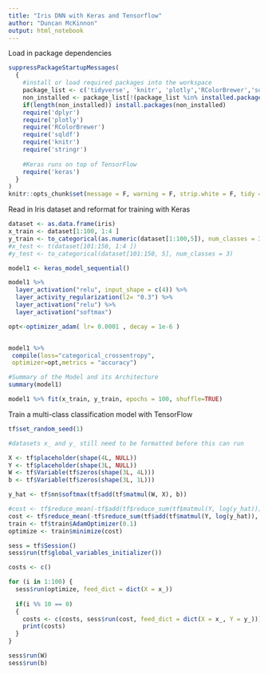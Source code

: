 ```yaml
---
title: "Iris DNN with Keras and Tensorflow"
author: "Duncan McKinnon"
output: html_notebook
---
```



Load in package dependencies
```r

suppressPackageStartupMessages(
  {
    #install or load required packages into the workspace
    package_list <- c('tidyverse', 'knitr', 'plotly','RColorBrewer','sqldf', 'stringr','keras')
    non_installed <- package_list[!(package_list %in% installed.packages()[,"Package"])]
    if(length(non_installed)) install.packages(non_installed)
    require('dplyr')
    require('plotly')
    require('RColorBrewer')
    require('sqldf')
    require('knitr')
    require('stringr')
    
    #Keras runs on top of TensorFlow
    require('keras')
  }
)
knitr::opts_chunk$set(message = F, warning = F, strip.white = F, tidy = T)
```

Read in Iris dataset and reformat for training with Keras
```r

dataset <- as.data.frame(iris)
x_train <- dataset[1:100, 1:4 ]
y_train <- to_categorical(as.numeric(dataset[1:100,5]), num_classes = 3)
#x_test <- t(dataset[101:150, 1:4 ])
#y_test <- to_categorical(dataset[101:150, 5], num_classes = 3)

model1 <- keras_model_sequential()

model1 %>%
  layer_activation("relu", input_shape = c(4)) %>%
  layer_activity_regularization(l2= "0.3") %>%
  layer_activation("relu") %>%
  layer_activation("softmax")

opt<-optimizer_adam( lr= 0.0001 , decay = 1e-6 )


model1 %>%
 compile(loss="categorical_crossentropy",
 optimizer=opt,metrics = "accuracy")

#Summary of the Model and its Architecture
summary(model1)

model1 %>% fit(x_train, y_train, epochs = 100, shuffle=TRUE)
```

Train a multi-class classification model with TensorFlow
```r
tf$set_random_seed(1)

#datasets x_ and y_ still need to be formatted before this can run

X <- tf$placeholder(shape(4L, NULL))
Y <- tf$placeholder(shape(3L, NULL))
W <- tf$Variable(tf$zeros(shape(3L, 4L)))
b <- tf$Variable(tf$zeros(shape(3L, 1L)))

y_hat <- tf$nn$softmax(tf$add(tf$matmul(W, X), b))

#cost <- tf$reduce_mean(-tf$add(tf$reduce_sum(tf$matmul(Y, log(y_hat))), tf$reduce_sum(tf$matmul((1 - Y), log(1 - y_hat)))))
cost <- tf$reduce_mean(-tf$reduce_sum(tf$add(tf$matmul(Y, log(y_hat)), tf$matmul((1-Y), log(1 - y_hat))), reduction_indices=1L))
train <- tf$train$AdamOptimizer(0.1)
optimize <- train$minimize(cost)

sess = tf$Session()
sess$run(tf$global_variables_initializer())

costs <- c()

for (i in 1:100) {
  sess$run(optimize, feed_dict = dict(X = x_))
  
  if(i %% 10 == 0)
  {
    costs <- c(costs, sess$run(cost, feed_dict = dict(X = x_, Y = y_)))
    print(costs)
  }
}

sess$run(W)
sess$run(b)

```


